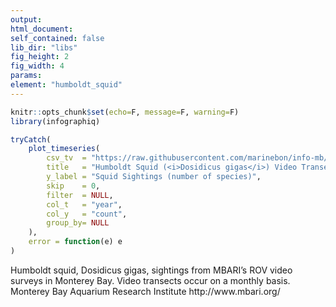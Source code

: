 ```yaml
---
output:
html_document:
self_contained: false
lib_dir: "libs"
fig_height: 2
fig_width: 4
params:
element: "humboldt_squid"
---
```


```r
knitr::opts_chunk$set(echo=F, message=F, warning=F)
library(infographiq)
```

<base target="_parent">

```r
tryCatch(
    plot_timeseries(
        csv_tv  = "https://raw.githubusercontent.com/marinebon/info-mb/master/prep/data/dosidicus/MBARI_ROV_dosid.csv",
        title   = "Humboldt Squid (<i>Dosidicus gigas</i>) Video Transect Sightings in Monterey Bay",
        y_label = "Squid Sightings (number of species)",
        skip    = 0,
        filter  = NULL,
        col_t   = "year",
        col_y   = "count",
        group_by= NULL
    ),
    error = function(e) e
)
```
Humboldt squid, Dosidicus gigas, sightings from MBARI's ROV video surveys in Monterey Bay. Video transects occur on a monthly basis. Monterey Bay Aquarium Research Institute http://www.mbari.org/
